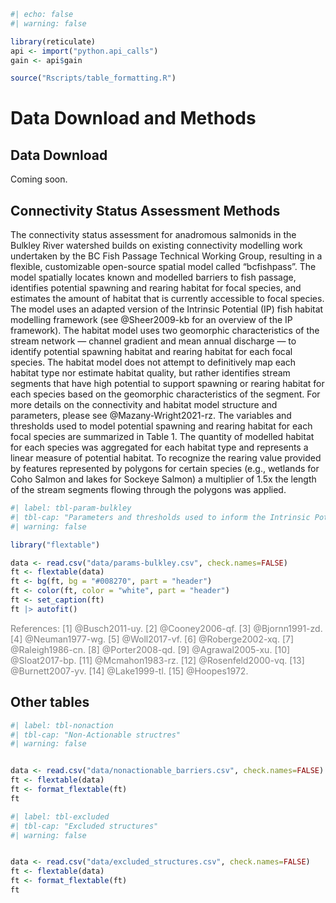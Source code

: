```r
#| echo: false
#| warning: false

library(reticulate)
api <- import("python.api_calls")
gain <- api$gain

source("Rscripts/table_formatting.R")

```

# Data Download and Methods {-}

## Data Download {-}

Coming soon.

## Connectivity Status Assessment Methods {-}

The connectivity status assessment for anadromous salmonids in the Bulkley River watershed builds on existing connectivity modelling work undertaken by the BC Fish Passage Technical Working Group, resulting in a flexible, customizable open-source spatial model called "bcfishpass". The model spatially locates known and modelled barriers to fish passage, identifies potential spawning and rearing habitat for focal species, and estimates the amount of habitat that is currently accessible to focal species. The model uses an adapted version of the Intrinsic Potential (IP) fish habitat modelling framework (see @Sheer2009-kb for an overview of the IP framework). The habitat model uses two geomorphic characteristics of the stream network — channel gradient and mean annual discharge — to identify potential spawning habitat and rearing habitat for each focal species. The habitat model does not attempt to definitively map each habitat type nor estimate habitat quality, but rather identifies stream segments that have high potential to support spawning or rearing habitat for each species based on the geomorphic characteristics of the segment. For more details on the connectivity and habitat model structure and parameters, please see @Mazany-Wright2021-rz. The variables and thresholds used to model potential spawning and rearing habitat for each focal species are summarized in Table 1. The quantity of modelled habitat for each species was aggregated for each habitat type and represents a linear measure of potential habitat. To recognize the rearing value provided by features represented by polygons for certain species (e.g., wetlands for Coho Salmon and lakes for Sockeye Salmon) a multiplier of 1.5x the length of the stream segments flowing through the polygons was applied.

```r
#| label: tbl-param-bulkley
#| tbl-cap: "Parameters and thresholds used to inform the Intrinsic Potential habitat model for spawning and rearing habitat for each focal species in the Bulkley River watershed."
#| warning: false

library("flextable")

data <- read.csv("data/params-bulkley.csv", check.names=FALSE)
ft <- flextable(data)
ft <- bg(ft, bg = "#008270", part = "header")
ft <- color(ft, color = "white", part = "header")
ft <- set_caption(ft)
ft |> autofit() 
```

[References: [1] @Busch2011-uy. [2] @Cooney2006-qf. [3] @Bjornn1991-zd. [4] @Neuman1977-wg. [5] @Woll2017-vf. [6] @Roberge2002-xq. [7] @Raleigh1986-cn. [8] @Porter2008-qd. [9] @Agrawal2005-xu. [10] @Sloat2017-bp. [11] @Mcmahon1983-rz. [12] @Rosenfeld2000-vq. [13] @Burnett2007-yv. [14] @Lake1999-tl. [15] @Hoopes1972.]{style="color: grey"}

## Other tables {-}

```r
#| label: tbl-nonaction
#| tbl-cap: "Non-Actionable structres"
#| warning: false


data <- read.csv("data/nonactionable_barriers.csv", check.names=FALSE)
ft <- flextable(data)
ft <- format_flextable(ft)
ft
```


```r
#| label: tbl-excluded
#| tbl-cap: "Excluded structures"
#| warning: false


data <- read.csv("data/excluded_structures.csv", check.names=FALSE)
ft <- flextable(data)
ft <- format_flextable(ft)
ft
```